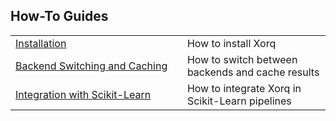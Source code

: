 ## How-To Guides

|                                                           |                                                  |
|-----------------------------------------------------------|--------------------------------------------------|
| [Installation](installation.qmd)                          | How to install Xorq                              |
| [Backend Switching and Caching](into_backend_caching.qmd) | How to switch between backends and cache results |
| [Integration with Scikit-Learn](integration_patterns.qmd) | How to integrate Xorq in Scikit-Learn pipelines  |


